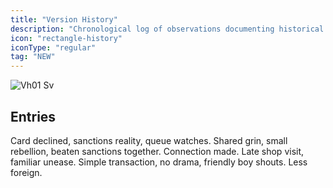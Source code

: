 ```yaml
---
title: "Version History"
description: "Chronological log of observations documenting historical protocols, legacy code persistence, and system evolution patterns."
icon: "rectangle-history"
iconType: "regular"
tag: "NEW"
---
```


![Vh01 Sv](/images/vh01.svg)

## Entries

<Columns cols={2}>
  <Card title="transaction-failure" icon="rectangle-history" iconType="regular" href="/vh-01/transaction-failure" cta="View">
    Card declined, sanctions reality, queue watches. Shared grin, small rebellion, beaten sanctions together. Connection made.
  </Card>
  <Card title="local-shop-transaction" icon="rectangle-history" iconType="regular" href="/vh-01/local-shop-transaction" cta="View">
    Late shop visit, familiar unease. Simple transaction, no drama, friendly boy shouts. Less foreign.
  </Card>
</Columns>

## 